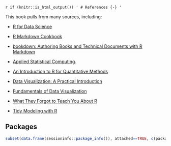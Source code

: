 `r if (knitr::is_html_output()) '
# References {-}
'`

This book pulls from many sources, including:

- [R for Data Science](https://r4ds.had.co.nz/)

- [R Markdown Cookbook](https://bookdown.org/yihui/rmarkdown-cookbook/)

- [bookdown: Authoring Books and Technical Documents with R Markdown](https://bookdown.org/yihui/bookdown/)

- [Applied Statistical Computing](https://stat480-at-isu.github.io/schedule.html).

- [An Introduction to R for Quantitative Methods](https://people.stat.sc.edu/habing/RforQM/RforQM.htm)

- [Data Visualization: A Practical Introduction](https://socviz.co/)

- [Fundamentals of Data Visualization](https://clauswilke.com/dataviz/index.html)

- [What They Forgot to Teach You About R](https://rstats.wtf/)

- [Tidy Modeling with R](https://www.tmwr.org/)





## Packages {-}

```r
subset(data.frame(sessioninfo::package_info()), attached==TRUE, c(package, loadedversion))
```

